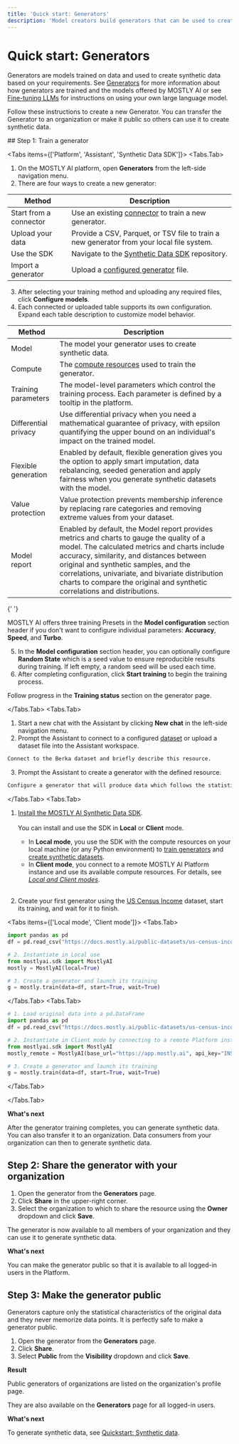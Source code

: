 ```yaml
---
title: 'Quick start: Generators'
description: 'Model creators build generators that can be used to create privacy-safe synthetic data.'
---
```



# Quick start: Generators

Generators are models trained on data and used to create synthetic data based on your requirements. See [Generators](/generators) for more information about how generators are trained and the models offered by MOSTLY AI or see [Fine-tuning LLMs](/fine-tuning-llms) for instructions on using your own large language model.

Follow these instructions to create a new Generator. You can transfer the Generator to an organization or make it public so others can use it to create synthetic data.

<Steps>
## Step 1: Train a generator

<Tabs items={['Platform', 'Assistant', 'Synthetic Data SDK']}>
<Tabs.Tab>

1. On the MOSTLY AI platform, open **Generators** from the left-side navigation menu.
2. There are four ways to create a new generator:

| Method                 | Description                                                                               |
| ---------------------- | ----------------------------------------------------------------------------------------- |
| Start from a connector | Use an existing [connector](/connectors) to train a new generator.                        |
| Upload your data       | Provide a CSV, Parquet, or TSV file to train a new generator from your local file system. |
| Use the SDK            | Navigate to the [Synthetic Data SDK](/python-sdk) repository.                             |
| Import a generator     | Upload a [configured generator](/generators/export-import#export-a-generator) file.       |

3. After selecting your training method and uploading any required files, click **Configure models**.
4. Each connected or uploaded table supports its own configuration. Expand each table description to customize model behavior.

| Method               | Description                                                                                                                                                                                                                                                                                                                                                       |
| -------------------- | ----------------------------------------------------------------------------------------------------------------------------------------------------------------------------------------------------------------------------------------------------------------------------------------------------------------------------------------------------------------- |
| Model                | The model your generator uses to create synthetic data.                                                                                                                                                                                                                                                                                                           |
| Compute              | The [compute resources](/administration/compute) used to train the generator.                                                                                                                                                                                                                                                                                     |
| Training parameters  | The model-level parameters which control the training process. Each parameter is defined by a tooltip in the platform.                                                                                                                                                                                                                                            |
| Differential privacy | Use differential privacy when you need a mathematical guarantee of privacy, with epsilon quantifying the upper bound on an individual's impact on the trained model.                                                                                                                                                                                              |
| Flexible generation  | Enabled by default, flexible generation gives you the option to apply smart imputation, data rebalancing, seeded generation and apply fairness when you generate synthetic datasets with the model.                                                                                                                                                               |
| Value protection     | Value protection prevents membership inference by replacing rare categories and removing extreme values from your dataset.                                                                                                                                                                                                                                        |
| Model report         | Enabled by default, the Model report provides metrics and charts to gauge the quality of a model. The calculated metrics and charts include accuracy, similarity, and distances between original and synthetic samples, and the correlations, univariate, and bivariate distribution charts to compare the original and synthetic correlations and distributions. |

{' '}

<Callout>MOSTLY AI offers three training Presets in the **Model configuration** section header if you don't want to configure individual parameters: **Accuracy**, **Speed**, and **Turbo**.</Callout>

5. In the **Model configuration** section header, you can optionally configure **Random State** which is a seed value to ensure reproducible results during training. If left empty, a random seed will be used each time.
6. After completing configuration, click **Start training** to begin the training process.

Follow progress in the **Training status** section on the generator page.

</Tabs.Tab>
<Tabs.Tab>

1. Start a new chat with the Assistant by clicking **New chat** in the left-side navigation menu.
2. Prompt the Assistant to connect to a configured [dataset](/datasets) or upload a dataset file into the Assistant workspace.

```bash
Connect to the Berka dataset and briefly describe this resource.
```

3. Prompt the Assistant to create a generator with the defined resource.

```bash
Configure a generator that will produce data which follows the statistical patterns of the least active accounts in the dataset.
```

</Tabs.Tab>
<Tabs.Tab>

1. [Install the MOSTLY AI Synthetic Data SDK](/python-sdk#installation).<br /><br />
   You can install and use the SDK in **Local** or **Client** mode.

   - In **Local mode**, you use the SDK with the compute resources on your local machine (or any Python environment) to [train generators](/generators/train) and [create synthetic datasets](/synthetic-datasets/generate).
   - In **Client mode**, you connect to a remote MOSTLY AI Platform instance and use its available compute resources.
     For details, see [_Local and Client modes_](/python-sdk#local-and-client-modes).<br /><br />

2. Create your first generator using the [US Census Income](/datasets#us-census-income-dataset) dataset, start its training, and wait for it to finish.

<Tabs items={['Local mode', 'Client mode']}>
<Tabs.Tab>

```python copy filename="python" {7} # 1. Load original data into a pd.DataFrame
import pandas as pd
df = pd.read_csv("https://docs.mostly.ai/public-datasets/us-census-income.csv.gz")

# 2. Instantiate in Local use
from mostlyai.sdk import MostlyAI
mostly = MostlyAI(local=True)

# 3. Create a generator and launch its training
g = mostly.train(data=df, start=True, wait=True)
```

</Tabs.Tab>
<Tabs.Tab>

```python copy filename="python" {7}
# 1. Load original data into a pd.DataFrame
import pandas as pd
df = pd.read_csv("https://docs.mostly.ai/public-datasets/us-census-income.csv.gz")

# 2. Instantiate in Client mode by connecting to a remote Platform instance
from mostlyai.sdk import MostlyAI
mostly_remote = MostlyAI(base_url="https://app.mostly.ai", api_key="INSERT_API_KEY")

# 3. Create a generator and launch its training
g = mostly.train(data=df, start=True, wait=True)
```

</Tabs.Tab>
</Tabs>

</Tabs.Tab>
</Tabs>

**What's next**

After the generator training completes, you can generate synthetic data. You can also transfer it to an organization. Data consumers from your organization can then to generate synthetic data.

## Step 2: Share the generator with your organization

1. Open the generator from the **Generators** page.
2. Click **Share** in the upper-right corner.
3. Select the organization to which to share the resource using the **Owner** dropdown and click **Save**.

The generator is now available to all members of your organization and they can use it to generate synthetic data.

**What's next**

You can make the generator public so that it is available to all logged-in users in the Platform.

## Step 3: Make the generator public

Generators capture only the statistical characteristics of the original data and they never memorize data points. It is perfectly safe to make a generator public.

1. Open the generator from the **Generators** page.
2. Click **Share**.
3. Select **Public** from the **Visibility** dropdown and click **Save**.

**Result**

Public generators of organizations are listed on the organization's profile page.

They are also available on the **Generators** page for all logged-in users.

**What's next**

To generate synthetic data, see [Quickstart: Synthetic data](data-consumers).

</Steps>
